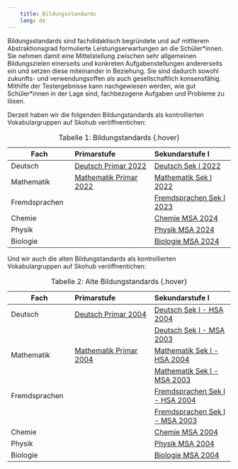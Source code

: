 ---
    title: Bildungsstandards
    lang: de
---

Bildungsstandards sind fachdidaktisch begründete und auf mittlerem Abstraktionsgrad formulierte Leistungserwartungen an die Schüler\*innen. Sie nehmen damit eine Mittelstellung zwischen sehr allgemeinen Bildungszielen einerseits und konkreten Aufgabenstellungen andererseits ein und setzen diese miteinander in Beziehung. Sie sind dadurch sowohl zukunfts- und verwendungsoffen als auch gesellschaftlich konsensfähig. Mithilfe der Testergebnisse kann nachgewiesen werden, wie gut Schüler\*innen in der Lage sind, fachbezogene Aufgaben und Probleme zu lösen.

Derzeit haben wir die folgenden Bildungstandards als kontrollierten Vokabulargruppen auf Skohub veröffnentichen:

|Fach    | Primarstufe | Sekundarstufe I |
|-----------------|:--------------------|:--------------------|
| Deutsch         |[Deutsch Primar 2022](https://skohub.io/iqb-vocabs/v12/heads/master/index.de.html)|[Deutsch Sek I 2022](https://skohub.io/iqb-vocabs/v34/heads/master/index.de.html)|
| Mathematik      |[Mathematik Primar 2022](https://skohub.io/iqb-vocabs/v10/heads/master/index.de.html)| [Mathematik Sek I 2022](https://skohub.io/iqb-vocabs/v51/heads/master/index.de.html)|
| Fremdsprachen        || [Fremdsprachen Sek I 2023](https://skohub.io/iqb-vocabs/v56/heads/master/index.de.html)|
| Chemie || [Chemie MSA 2024](https://skohub.io/iqb-vocabs/v41/heads/master/index.de.html)|
| Physik || [Physik MSA 2024](https://skohub.io/iqb-vocabs/v47/heads/master/index.de.html)|
| Biologie || [Biologie MSA 2024](https://skohub.io/iqb-vocabs/v44/heads/master/index.de.html)|
: Tabelle 1: Bildungstandards  {.hover}


Und wir auch die alten Bildungstandards als kontrollierten Vokabulargruppen auf Skohub veröffnentichen:


|Fach    | Primarstufe | Sekundarstufe I  |
|-----------------|:--------------------|:--------------------|
| Deutsch  |[Deutsch Primar 2004](https://skohub.io/iqb-vocabs/v13/heads/master/index.de.html)      |   [Deutsch Sek I - HSA 2004](https://skohub.io/iqb-vocabs/v30/heads/master/index.de.html) |
|          |    |   [Deutsch Sek I - MSA 2003](https://skohub.io/iqb-vocabs/v31/heads/master/index.de.html) |
| Mathematik     | [Mathematik Primar 2004](https://skohub.io/iqb-vocabs/v09/heads/master/index.de.html) | [Mathematik Sek I - HSA 2004](https://skohub.io/iqb-vocabs/v52/heads/master/index.de.html) |
|          |    | [Mathematik Sek I - MSA 2003](https://skohub.io/iqb-vocabs/v53/heads/master/index.de.html) |
| Fremdsprachen || [Fremdsprachen Sek I - HSA 2004](https://skohub.io/iqb-vocabs/v58/heads/master/index.de.html) |
|           |    | [Fremdsprachen Sek I - MSA 2003](https://skohub.io/iqb-vocabs/v57/heads/master/index.de.html)    |
| Chemie ||[Chemie MSA 2004](https://skohub.io/iqb-vocabs/v40/heads/master/index.de.html)|
| Physik ||[Physik MSA 2004](https://skohub.io/iqb-vocabs/v46/heads/master/index.de.html)|
| Biologie ||[Biologie MSA 2004](https://skohub.io/iqb-vocabs/v43/heads/master/index.de.html)|

: Tabelle 2: Alte Bildungstandards  {.hover}
